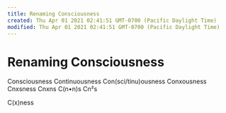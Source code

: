 ```yaml
---
title: Renaming Consciousness
created: Thu Apr 01 2021 02:41:51 GMT-0700 (Pacific Daylight Time)
modified: Thu Apr 01 2021 02:41:51 GMT-0700 (Pacific Daylight Time)
---
```

# Renaming Consciousness

Consciousness
Continuousness
Con(sci/tinu)ousness
Conxousness
Cnxsness
Cnxns
C(n•n)s
Cn²s

C(x)ness